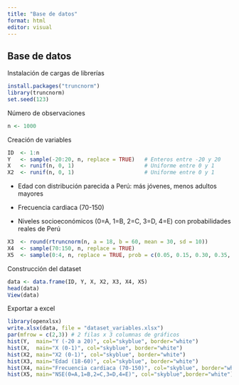 ```yaml
---
title: "Base de datos"
format: html
editor: visual
---
```


## Base de datos

Instalación de cargas de librerías

```r
install.packages("truncnorm")
library(truncnorm)
set.seed(123)
```

Número de observaciones

```r
n <- 1000
```

Creación de variables

```r
ID  <- 1:n
Y   <- sample(-20:20, n, replace = TRUE)   # Enteros entre -20 y 20
X   <- runif(n, 0, 1)                      # Uniforme entre 0 y 1
X2  <- runif(n, 0, 1)                      # Uniforme entre 0 y 1
```

- Edad con distribución parecida a Perú: más jóvenes, menos adultos mayores

- Frecuencia cardiaca (70-150)

- Niveles socioeconómicos (0=A, 1=B, 2=C, 3=D, 4=E) con probabilidades reales de Perú

```r
X3  <- round(rtruncnorm(n, a = 18, b = 60, mean = 30, sd = 10))
X4  <- sample(70:150, n, replace = TRUE)
X5  <- sample(0:4, n, replace = TRUE, prob = c(0.05, 0.15, 0.30, 0.35, 0.15))
```

Construcción del dataset

```r
data <- data.frame(ID, Y, X, X2, X3, X4, X5)
head(data)
View(data)
```

Exportar a excel

```r
library(openxlsx)
write.xlsx(data, file = "dataset_variables.xlsx")
par(mfrow = c(2,3)) # 2 filas x 3 columnas de gráficos
hist(Y,  main="Y (-20 a 20)", col="skyblue", border="white")
hist(X,  main="X (0-1)", col="skyblue", border="white")
hist(X2, main="X2 (0-1)", col="skyblue", border="white")
hist(X3, main="Edad (18-60)", col="skyblue", border="white")
hist(X4, main="Frecuencia cardiaca (70-150)", col="skyblue", border="white")
hist(X5, main="NSE(0=A,1=B,2=C,3=D,4=E)", col="skyblue",border="white")
```
